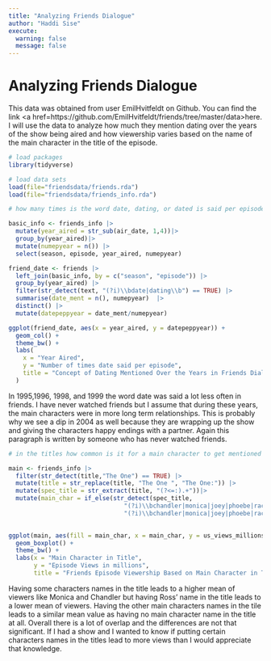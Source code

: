 ```yaml
---
title: "Analyzing Friends Dialogue"
author: "Haddi Sise"
execute: 
  warning: false
  message: false
---
```


<h1>Analyzing Friends Dialogue</h1>

This data was obtained from user EmilHvitfeldt on Github. You can find the link \<a href=https://github.com/EmilHvitfeldt/friends/tree/master/data\>here</a>. I will use the data to analyze how much they mention dating over the years of the show being aired and how viewership varies based on the name of the main character in the title of the episode.

```r
# load packages
library(tidyverse)
```

```r
# load data sets 
load(file="friendsdata/friends.rda")
load(file="friendsdata/friends_info.rda")
```

```r
# how many times is the word date, dating, or dated is said per episode depending on the year

basic_info <- friends_info |>
  mutate(year_aired = str_sub(air_date, 1,4))|>
  group_by(year_aired)|>
  mutate(numepyear = n()) |>
  select(season, episode, year_aired, numepyear)

friend_date <- friends |>
  left_join(basic_info, by = c("season", "episode")) |>
  group_by(year_aired) |>
  filter(str_detect(text, "(?i)\\bdate|dating\\b") == TRUE) |>
  summarise(date_ment = n(), numepyear)  |>
  distinct() |>
  mutate(datepeppyear = date_ment/numepyear)

ggplot(friend_date, aes(x = year_aired, y = datepeppyear)) +
  geom_col() +
  theme_bw() +
  labs(
    x = "Year Aired",
    y = "Number of times date said per episode",
    title = "Concept of Dating Mentioned Over the Years in Friends Dialogue"
  )
```

In 1995,1996, 1998, and 1999 the word date was said a lot less often in friends. I have never watched friends but I assume that during these years, the main characters were in more long term relationships. This is probably why we see a dip in 2004 as well because they are wrapping up the show and giving the characters happy endings with a partner. Again this paragraph is written by someone who has never watched friends.

```r
# in the titles how common is it for a main character to get mentioned

main <- friends_info |>
  filter(str_detect(title,"The One") == TRUE) |>
  mutate(title = str_replace(title, "The One ", "The One:")) |>
  mutate(spec_title = str_extract(title, "(?<=:).+"))|>
  mutate(main_char = if_else(str_detect(spec_title, 
                                "(?i)\\bchandler|monica|joey|phoebe|rachel|ross\\b"), str_extract(spec_title, 
                                "(?i)\\bchandler|monica|joey|phoebe|rachel|ross\\b"), "None"))
  

ggplot(main, aes(fill = main_char, x = main_char, y = us_views_millions)) +
  geom_boxplot() +
  theme_bw() +
  labs(x = "Main Character in Title",
       y = "Episode Views in millions",
       title = "Friends Episode Viewership Based on Main Character in Title") 
```

Having some characters names in the title leads to a higher mean of viewers like Monica and Chandler but having Ross' name in the title leads to a lower mean of viewers. Having the other main characters names in the tile leads to a similar mean value as having no main character name in the title at all. Overall there is a lot of overlap and the differences are not that significant. If I had a show and I wanted to know if putting certain characters names in the titles lead to more views than I would appreciate that knowledge.
